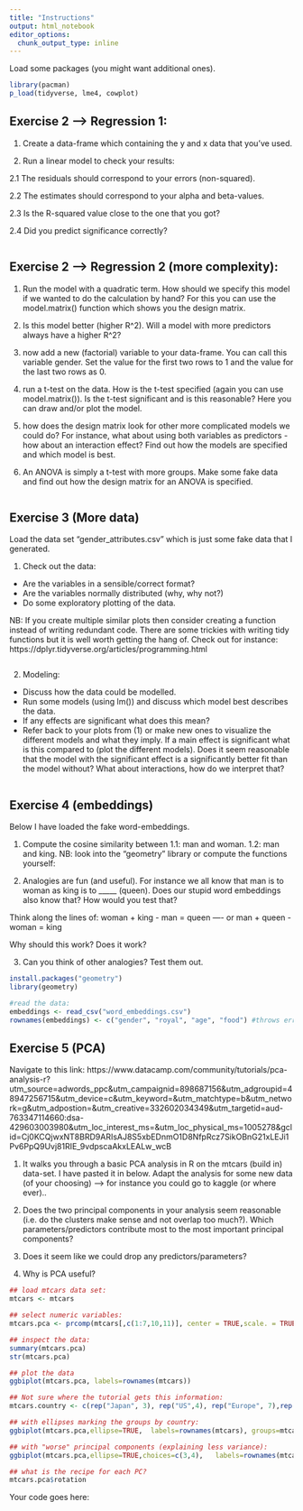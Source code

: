 ```yaml
---
title: "Instructions"
output: html_notebook
editor_options: 
  chunk_output_type: inline
---
```


Load some packages (you might want additional ones).

```r

library(pacman)
p_load(tidyverse, lme4, cowplot)

```

## Exercise 2 --> Regression 1:

1. Create a data-frame which containing the y and x data that you've used.

2. Run a linear model to check your results:  

2.1 The residuals should correspond to your errors
(non-squared). 

2.2 The estimates should correspond to your alpha and beta-values.

2.3 Is the R-squared value close to the one that you got?

2.4 Did you predict significance correctly?

```r

```

## Exercise 2 --> Regression 2 (more complexity): 

1. Run the model with a quadratic term. How should we specify this
model if we wanted to do the calculation by hand? For this you
can use the model.matrix() function which shows you the design matrix. 

2. Is this model better (higher R^2). Will a model with more predictors
always have a higher R^2?

3. now add a new (factorial) variable to your data-frame. 
You can call this variable gender. Set the value for the first
two rows to 1 and the value for the last two rows as 0. 

4. run a t-test on the data. How is the t-test specified (again
you can use model.matrix()). Is the t-test significant and is this
reasonable? Here you can draw and/or plot the model. 

5. how does the design matrix look for other more complicated 
models we could do? For instance, what about using both 
variables as predictors - how about an interaction effect?
Find out how the models are specified and which model is best. 

6. An ANOVA is simply a t-test with more groups. 
Make some fake data and find out how the design matrix 
for an ANOVA is specified. 

```r



```

## Exercise 3 (More data)

Load the data set "gender_attributes.csv" 
which is just some fake data that I generated. 

1. Check out the data: 
* Are the variables in a sensible/correct format?
* Are the variables normally distributed (why, why not?)
* Do some exploratory plotting of the data. 

NB: If you create multiple similar plots then consider creating 
a function instead of writing redundant code. There are 
some trickies with writing tidy functions but it is well
worth getting the hang of. Check out for instance:
https://dplyr.tidyverse.org/articles/programming.html


```r



```

2. Modeling: 
* Discuss how the data could be modelled. 
* Run some models (using lm()) and discuss which model best describes the data. 
* If any effects are significant what does this mean?
* Refer back to your plots from (1) or make new ones to visualize 
the different models and what they imply. If a main
effect is significant what is this compared to (plot the different models).
Does it seem reasonable that the model with the significant effect is 
a significantly better fit than the model without? What about interactions,
how do we interpret that?

```r


```

## Exercise 4 (embeddings)

Below I have loaded the fake word-embeddings. 

1. Compute the cosine similarity between 
1.1: man and woman.
1.2: man and king.
NB: look into the "geometry" library or 
compute the functions yourself:

2. Analogies are fun (and useful). For instance we all know that
man is to woman as king is to _____ (queen). 
Does our stupid word embeddings also know that?
How would you test that?

Think along the lines of: 
woman + king - man = queen  ---- or 
man + queen - woman = king 

Why should this work? Does it work?

3. Can you think of other analogies? Test them out. 

```r

install.packages("geometry")
library(geometry)

#read the data: 
embeddings <- read_csv("word_embeddings.csv") 
rownames(embeddings) <- c("gender", "royal", "age", "food") #throws error because it is bad style.

```


## Exercise 5 (PCA) 

Navigate to this link: 
https://www.datacamp.com/community/tutorials/pca-analysis-r?utm_source=adwords_ppc&utm_campaignid=898687156&utm_adgroupid=48947256715&utm_device=c&utm_keyword=&utm_matchtype=b&utm_network=g&utm_adpostion=&utm_creative=332602034349&utm_targetid=aud-763347114660:dsa-429603003980&utm_loc_interest_ms=&utm_loc_physical_ms=1005278&gclid=Cj0KCQjwxNT8BRD9ARIsAJ8S5xbEDnmO1D8NfpRcz7SikOBnG21xLEJi1Pv6PpQ9Uvj81RIE_9vdpscaAkxLEALw_wcB 

1. It walks you through a basic PCA analysis in R on the mtcars 
(build in) data-set. I have pasted it in below. 
Adapt the analysis for some new data (of your choosing) --> 
for instance you could go to kaggle (or where ever)..

2. Does the two principal components in your analysis seem
reasonable (i.e. do the clusters make sense and not overlap too much?). 
Which parameters/predictors contribute most to the most important principal components?

3. Does it seem like we could drop any predictors/parameters?

4. Why is PCA useful? 


```r

## load mtcars data set: 
mtcars <- mtcars

## select numeric variables: 
mtcars.pca <- prcomp(mtcars[,c(1:7,10,11)], center = TRUE,scale. = TRUE)

## inspect the data: 
summary(mtcars.pca)
str(mtcars.pca)

## plot the data
ggbiplot(mtcars.pca, labels=rownames(mtcars))

## Not sure where the tutorial gets this information: 
mtcars.country <- c(rep("Japan", 3), rep("US",4), rep("Europe", 7),rep("US",3), "Europe", rep("Japan", 3), rep("US",4), rep("Europe", 3), "US", rep("Europe", 3))

## with ellipses marking the groups by country: 
ggbiplot(mtcars.pca,ellipse=TRUE,  labels=rownames(mtcars), groups=mtcars.country)

## with "worse" principal components (explaining less variance): 
ggbiplot(mtcars.pca,ellipse=TRUE,choices=c(3,4),   labels=rownames(mtcars), groups=mtcars.country)

## what is the recipe for each PC?
mtcars.pca$rotation

```

Your code goes here: 

```r

```

